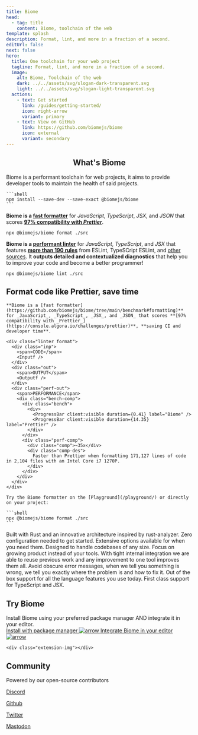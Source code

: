 ```yaml
---
title: Biome
head:
  - tag: title
    content: Biome, toolchain of the web
template: splash
description: Format, lint, and more in a fraction of a second.
editUrl: false
next: false
hero:
  title: One toolchain for your web project
  tagline: Format, lint, and more in a fraction of a second.
  image:
    alt: Biome, Toolchain of the web
    dark: ../../assets/svg/slogan-dark-transparent.svg
    light: ../../assets/svg/slogan-light-transparent.svg
  actions:
    - text: Get started
      link: /guides/getting-started/
      icon: right-arrow
      variant: primary
    - text: View on GitHub
      link: https://github.com/biomejs/biome
      icon: external
      variant: secondary
---
```




<div class="gradient"></div>
<div class="grid"></div>

<Card>
  <h2 align="center">
    What's Biome
  </h2>
  <p>
    Biome is a performant toolchain for web projects, it aims to provide developer tools to maintain the health of said projects.

    ```shell
    npm install --save-dev --save-exact @biomejs/biome
    ```
  </p>

  **Biome is a [fast formatter](./benchmark#formatting)** for _JavaScript_, _TypeScript_, _JSX_, and _JSON_ that scores **[97% compatibility with _Prettier_](https://console.algora.io/challenges/prettier)**.

  ```shell
  npx @biomejs/biome format ./src
  ```

  **Biome is a [performant linter](https://github.com/biomejs/biome/tree/main/benchmark#linting)** for _JavaScript_, _TypeScript_, and _JSX_ that features **[more than 190 rules](https://biomejs.dev/linter/rules/)** from ESLint, TypeSCript ESLint, and [other sources](https://github.com/biomejs/biome/discussions/3).
  It **outputs detailed and contextualized diagnostics** that help you to improve your code and become a better programmer!

  ```shell
  npx @biomejs/biome lint ./src
  ```
</Card>


<div class="hero-code">
  <div class="formatter">
    <h2 class="head">Format code like Prettier, save time</h2>

    **Biome is a [fast formatter](https://github.com/biomejs/biome/tree/main/benchmark#formatting)** for _JavaScript_, _TypeScript_, _JSX_, and _JSON_ that scores **[97% compatibility with _Prettier_](https://console.algora.io/challenges/prettier)**, **saving CI and developer time**.

    <div class="linter format">
      <div class="inp">
        <span>CODE</span>
        <Inputf />
      </div>
      <div class="out">
        <span>OUTPUT</span>
        <Outputf />
      </div>
      <div class="perf-out">
        <span>PERFORMANCE</span>
        <div class="bench-comp">
          <div class="bench">
            <div>
              <ProgressBar client:visible duration={0.41} label="Biome" />
              <ProgressBar client:visible duration={14.35} label="Prettier" />
            </div>
          </div>
          <div class="perf-comp">
            <div class="comp">~35x</div>
            <div class="comp-des">
              Faster than Prettier when formatting 171,127 lines of code in 2,104 files with an Intel Core i7 1270P.
            </div>
          </div>
        </div>
      </div>
    </div>

    Try the Biome formatter on the [Playground](/playground/) or directly on your project:

    ```shell
    npx @biomejs/biome format ./src
    ```

  </div>
</div>

<div class="card-cnt">

<CardGrid>
    <Card title="Fast" icon="rocket">
      Built with Rust and an innovative architecture inspired by rust-analyzer.
    </Card>
    <Card title="Simple" icon="pencil">
      Zero configuration needed to get started. Extensive options available for
      when you need them.
    </Card>
    <Card title="Scalable" icon="random">
      Designed to handle codebases of any size. Focus on growing product instead
      of your tools.
    </Card>
    <Card title="Optimized" icon="setting">
      With tight internal integration we are able to reuse previous work and any
      improvement to one tool improves them all.
    </Card>
    <Card title="Actionable & Informative" icon="information">
      Avoid obscure error messages, when we tell you something is wrong, we tell
      you exactly where the problem is and how to fix it.
    </Card>
    <Card title="Batteries Included" icon="add-document">
      Out of the box support for all the language features you use today. First
      class support for TypeScript and JSX.
    </Card>
  </CardGrid>
</div>
<div class="installation-body">
  <div class="installation">
    <div class="installation-left">
      <h2 class="installation-head">Try Biome</h2>
      <div class="installation-description">
        Install Biome using your preferred package manager AND integrate it in your editor.
      </div>
      <a class="installation-biome" href="/guides/getting-started/#installation">
        Install with package manager
        <Image src={arrow} alt="arrow" />
      </a>
      <a
        href="/guides/integrate-in-editor/"
        class="installation-extension"
      >
        Integrate Biome in your editor
        <Image src={arrow} alt="arrow" />
      </a>
    </div>

    <div class="extension-img"></div>

  </div>
</div>

<div class="community">
  <div class="community-grid"></div>
  <h2 class="community-head">Community</h2>
  <div class="community-connect">
    <div class="community-description">
      Powered by our open-source contributors
    </div>
    <div class="community-links">
      <a href="https://discord.gg/BypW39g6Yc" class="discord">
        <Icon name="discord" />
        <p>Discord</p>
      </a>
      <a href="https://github.com/biomejs/biome" class="github">
        <Icon name="github" />
        <p>Github</p>
      </a>
      <a href="https://twitter.com/biomejs" class="x">
        <Icon name="x.com" />
        <p>Twitter</p>
      </a>
      <a href="https://fosstodon.org/@biomejs" class="mastodon">
        <Icon name="mastodon" />
        <p>Mastodon</p>
      </a>
    </div>
  </div>
  <div class="connect">
    <Community />
  </div>
</div>

<Sponsors title="Sponsors" />

<Netlify />
